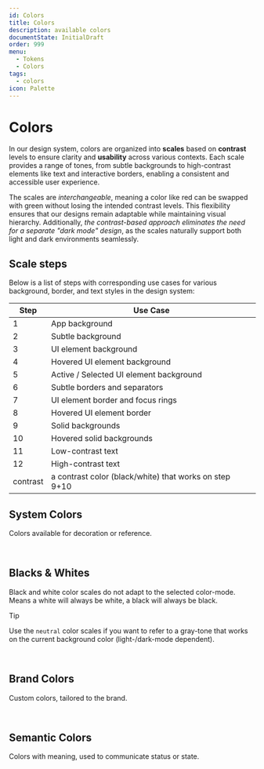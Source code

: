 ```yaml
---
id: Colors
title: Colors
description: available colors
documentState: InitialDraft
order: 999
menu:
  - Tokens
  - Colors
tags:
  - colors
icon: Palette
---
```


# Colors

In our design system, colors are organized into **scales** based on **contrast**
levels to ensure clarity and **usability** across various contexts. Each scale
provides a range of tones, from subtle backgrounds to high-contrast elements
like text and interactive borders, enabling a consistent and accessible user
experience.

The scales are _interchangeable_, meaning a color like red can be swapped with
green without losing the intended contrast levels. This flexibility ensures that
our designs remain adaptable while maintaining visual hierarchy. Additionally,
_the contrast-based approach eliminates the need for a separate "dark mode"
design_, as the scales naturally support both light and dark environments
seamlessly.

## Scale steps

Below is a list of steps with corresponding use cases for various background,
border, and text styles in the design system:

| **Step** | **Use Case**                                           |
| -------- | ------------------------------------------------------ |
| 1        | App background                                         |
| 2        | Subtle background                                      |
| 3        | UI element background                                  |
| 4        | Hovered UI element background                          |
| 5        | Active / Selected UI element background                |
| 6        | Subtle borders and separators                          |
| 7        | UI element border and focus rings                      |
| 8        | Hovered UI element border                              |
| 9        | Solid backgrounds                                      |
| 10       | Hovered solid backgrounds                              |
| 11       | Low-contrast text                                      |
| 12       | High-contrast text                                     |
| contrast | a contrast color (black/white) that works on step 9+10 |

## System Colors

Colors available for decoration or reference.

<br />

<ColorScales ids="tomato,red,ruby, crimson, pink, plum, purple, violet, iris,indigo,blue,cyan, teal,jade,green,grass,bronze,gold,brown,orange,amber,yellow,lime,mint,sky" />

## Blacks & Whites

Black and white color scales do not adapt to the selected color-mode. Means a
white will always be white, a black will always be black.

> [!TIP]  
> Use the `neutral` color scales if you want to refer to a gray-tone that works
> on the current background color (light-/dark-mode dependent).

<br />

<ColorScales ids="blackAlpha, whiteAlpha" />

## Brand Colors

Custom colors, tailored to the brand.

<br />

<ColorScales ids="ctviolet, ctteal, ctyellow" />

## Semantic Colors

Colors with meaning, used to communicate status or state.

<br />

<ColorScales ids="primary, neutral, info, positive, warning, critical" />
